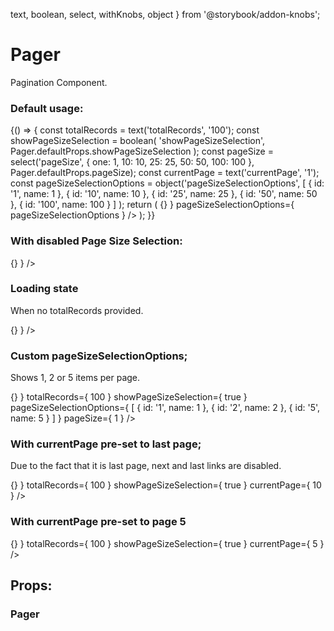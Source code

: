   text,
  boolean,
  select,
  withKnobs,
  object
} from '@storybook/addon-knobs';

<Meta title="Design System/Pager" />

# Pager
Pagination Component.

### Default usage:

<Preview>
  <Story name="default" parameters={{ info: { disable: true }}} >
    {() => {
      const totalRecords = text('totalRecords', '100');
      const showPageSizeSelection = boolean(
        'showPageSizeSelection',
        Pager.defaultProps.showPageSizeSelection
      );
      const pageSize = select('pageSize', {
        one: 1,
        10: 10,
        25: 25,
        50: 50,
        100: 100
      }, Pager.defaultProps.pageSize);
      const currentPage = text('currentPage', '1');
      const pageSizeSelectionOptions = object('pageSizeSelectionOptions',
        [
          { id: '1', name: 1 },
          { id: '10', name: 10 },
          { id: '25', name: 25 },
          { id: '50', name: 50 },
          { id: '100', name: 100 }
        ]
      );
      return (
        <Pager
          totalRecords={ totalRecords }
          showPageSizeSelection={ showPageSizeSelection }
          pageSize={ pageSize }
          currentPage={ currentPage }
          onPagination={ () => {} }
          pageSizeSelectionOptions={ pageSizeSelectionOptions }
        />
      );
    }}
  </Story>
</Preview>

### With disabled Page Size Selection:

<Preview>
  <Story name="disabled-page-size" parameters={{ info: { disable: true }}} >
    <Pager
      totalRecords={ 100 }
      onPagination={ () => {} }
    />
  </Story>
</Preview>

### Loading state
When no totalRecords provided.

<Preview>
  <Story name="loading-state" parameters={{ info: { disable: true }}} >
    <Pager
      onPagination={ () => {} }
    />
  </Story>
</Preview>

### Custom pageSizeSelectionOptions;
Shows 1, 2 or 5 items per page.

<Preview>
  <Story name="page-size-selection-options" parameters={{ info: { disable: true }}} >
    <Pager
      onPagination={ () => {} }
      totalRecords={ 100 }
      showPageSizeSelection={ true }
      pageSizeSelectionOptions={
        [
          { id: '1', name: 1 },
          { id: '2', name: 2 },
          { id: '5', name: 5 }
        ]
      }
      pageSize={ 1 }
    />
  </Story>
</Preview>

### With currentPage pre-set to last page;
Due to the fact that it is last page, next and last links are disabled.

<Preview>
  <Story name="current-page-last-page" parameters={{ info: { disable: true }}} >
    <Pager
      onPagination={ () => {} }
      totalRecords={ 100 }
      showPageSizeSelection={ true }
      currentPage={ 10 }
    />
  </Story>
</Preview>

### With currentPage pre-set to page 5

<Preview>
  <Story name="current-page" parameters={{ info: { disable: true }}} >
    <Pager
      onPagination={ () => {} }
      totalRecords={ 100 }
      showPageSizeSelection={ true }
      currentPage={ 5 }
    />
  </Story>
</Preview>

## Props:

### Pager

<Props of={Pager} />
